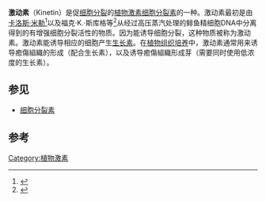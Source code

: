 {{noteTA
|T=zh-cn:激动素;zh-tw:裂殖素
|1=zh-cn:激动素;zh-tw:裂殖素
}}
{{chembox
| Verifiedfields = changed
| Watchedfields = changed
| verifiedrevid = 443913177
| ImageFile=Kinetin.png
| ImageSize=90
| IUPACName = N<sup>6</sup>-呋喃甲基腺嘌呤
| OtherNames =
|Section1={{Chembox Identifiers
| UNII_Ref = {{fdacite|correct|FDA}}
| UNII = P39Y9652YJ
| ChEBI_Ref = {{ebicite|changed|EBI}}
| ChEBI = 27407
| SMILES = C(Nc1ncnc2nc[nH]c12)c1ccco1
| StdInChI_Ref = {{stdinchicite|changed|chemspider}}
| StdInChIKey_Ref = {{stdinchicite|changed|chemspider}}
| CASNo_Ref = {{cascite|correct|CAS}}
| CASNo = 525-79-1
| RTECS = AU6270000
| EINECS = 208-382-2
| PubChem = 3830
| ChemSpiderID_Ref = {{chemspidercite|changed|chemspider}}
| ChemSpiderID = 3698= 
| KEGG_Ref = {{keggcite|changed|kegg}}
| KEGG = C08272
| StdInChI = 1S/C10H9N5O/c1-2-7(16-3-1)4-11-9-8-10(13-5-12-8)15-6-14-9/h1-3,5-6H,4H2,(H2,11,12,13,14,15)
| StdInChIKey = QANMHLXAZMSUEX-UHFFFAOYSA-N

  }}
|Section2={{Chembox Properties
| C=10 | H=9 | N=5 | O=1
| Appearance = 灰白色无定形粉末
| Density = 
| Solubility = 
| MeltingPtC = 269-271
| MeltingPt_notes = （分解）
| pKa = 
| pKb = 
| Viscosity = 
  }}
|Section3={{Chembox Structure
| CrystalStruct = 立方
| Dipole =
  }}
|Section7={{Chembox Hazards
| ExternalSDS =
| MainHazards =
| FlashPt =
| RPhrases =
| SPhrases = {{S22}} {{S24/25}}
  }}
|Section8={{Chembox Related
| OtherFunction_label =
| OtherFunction = [[细胞分裂素|细胞分裂素]]
  }}
}}
'''激动素'''（Kinetin）是促[[细胞分裂|细胞分裂]]的[[植物激素|植物激素]][[细胞分裂素|细胞分裂素]]的一种。激动素最初是由[[卡洛斯·米勒|卡洛斯·米勒]]<ref>{{cite web|url= http://www.indiana.edu/~bioweb/about/history/biographies/Miller_Carlos_retirement.pdf|title= Carlos O. Miller|first= Dale|last= Schwartz|format= pdf|accessdate= 15 November 2011|archive-date= 2016-06-11|archive-url= https://web.archive.org/web/20160611015602/http://www.indiana.edu/~bioweb/about/history/biographies/Miller_Carlos_retirement.pdf|dead-url= no}}</ref>以及福克·K.·斯库格等<ref name=Amasino2005>{{Cite journal | last1 = Amasino | first1 = R. | title = 1955: Kinetin Arrives. The 50th Anniversary of a New Plant Hormone | doi = 10.1104/pp.104.900160 | journal = Plant Physiology | volume = 138 | issue = 3 | pages = 1177–1184 | year = 2005 | pmid = 16009993| pmc =1176392 }}</ref>从经过高压蒸汽处理的鲱鱼精细胞DNA中分离得到的有增强细胞分裂活性的物质。因为能诱导细胞分裂，这种物质被称为激动素。激动素能诱导相应的细胞产生[[生长素|生长素]]。在[[植物组织培养|植物组织培养]]中，激动素通常用来诱导癒傷組織的形成（配合生长素），以及诱导癒傷組織形成芽（需要同时使用低浓度的生长素）。

==参见==
*[[细胞分裂素|细胞分裂素]]

==参考==
{{reflist}}

[[Category:植物激素|Category:植物激素]]